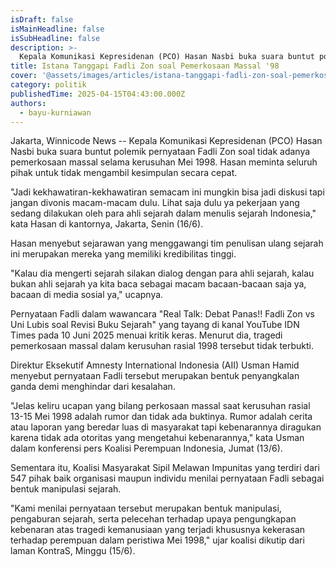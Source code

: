```yaml
---
isDraft: false
isMainHeadline: false
isSubHeadline: false
description: >-
  Kepala Komunikasi Kepresidenan (PCO) Hasan Nasbi buka suara buntut polemik pernyataan Fadli Zon soal pemerkosaan massal 1998.
title: Istana Tanggapi Fadli Zon soal Pemerkosaan Massal '98
cover: '@assets/images/articles/istana-tanggapi-fadli-zon-soal-pemerkosaan-massal-98/cover.avif'
category: politik
publishedTime: 2025-04-15T04:43:00.000Z
authors:
  - bayu-kurniawan
---
```

Jakarta, Winnicode News -- Kepala Komunikasi Kepresidenan (PCO) Hasan Nasbi buka suara buntut polemik pernyataan Fadli Zon soal tidak adanya pemerkosaan massal selama kerusuhan Mei 1998.
Hasan meminta seluruh pihak untuk tidak mengambil kesimpulan secara cepat.


"Jadi kekhawatiran-kekhawatiran semacam ini mungkin bisa jadi diskusi tapi jangan divonis macam-macam dulu. Lihat saja dulu ya pekerjaan yang sedang dilakukan oleh para ahli sejarah dalam menulis sejarah Indonesia," kata Hasan di kantornya, Jakarta, Senin (16/6).


Hasan menyebut sejarawan yang menggawangi tim penulisan ulang sejarah ini merupakan mereka yang memiliki kredibilitas tinggi.


"Kalau dia mengerti sejarah silakan dialog dengan para ahli sejarah, kalau bukan ahli sejarah ya kita baca sebagai macam bacaan-bacaan saja ya, bacaan di media sosial ya," ucapnya.


Pernyataan Fadli dalam wawancara "Real Talk: Debat Panas!! Fadli Zon vs Uni Lubis soal Revisi Buku Sejarah" yang tayang di kanal YouTube IDN Times pada 10 Juni 2025 menuai kritik keras. Menurut dia, tragedi pemerkosaan massal dalam kerusuhan rasial 1998 tersebut tidak terbukti.


Direktur Eksekutif Amnesty International Indonesia (AII) Usman Hamid menyebut pernyataan Fadli tersebut merupakan bentuk penyangkalan ganda demi menghindar dari kesalahan.


"Jelas keliru ucapan yang bilang perkosaan massal saat kerusuhan rasial 13-15 Mei 1998 adalah rumor dan tidak ada buktinya. Rumor adalah cerita atau laporan yang beredar luas di masyarakat tapi kebenarannya diragukan karena tidak ada otoritas yang mengetahui kebenarannya," kata Usman dalam konferensi pers Koalisi Perempuan Indonesia, Jumat (13/6).


Sementara itu, Koalisi Masyarakat Sipil Melawan Impunitas yang terdiri dari 547 pihak baik organisasi maupun individu menilai pernyataan Fadli sebagai bentuk manipulasi sejarah.


"Kami menilai pernyataan tersebut merupakan bentuk manipulasi, pengaburan sejarah, serta pelecehan terhadap upaya pengungkapan kebenaran atas tragedi kemanusiaan yang terjadi khususnya kekerasan terhadap perempuan dalam peristiwa Mei 1998," ujar koalisi dikutip dari laman KontraS, Minggu (15/6).



